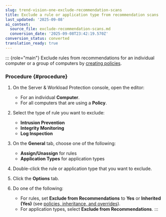 ```yaml
---
slug: trend-vision-one-exclude-recommendation-scans
title: Exclude a rule or application type from recommendation scans
last_updated: '2025-09-08'
ai_context:
  source_file: exclude-recommendation-scans.md
  conversion_date: '2025-09-08T23:42:19.570Z'
conversion_status: converted
translation_ready: true
---
```


::: {role="main"}
Exclude rules from recommendations for an individual computer or a group of computers by [creating policies](create-policies.mdx).

### Procedure {#procedure}

1.  On the Server & Workload Protection console, open the editor:

    - For an individual **Computer**.
    - For all computers that are using a **Policy**.

2.  Select the type of rule you want to exclude:

    - **Intrusion Prevention**
    - **Integrity Monitoring**
    - **Log Inspection**

3.  On the **General** tab, choose one of the following:

    - **Assign/Unassign** for rules
    - **Application Types** for application types

4.  Double-click the rule or application type that you want to exclude.

5.  Click the **Options** tab.

6.  Do one of the following:

    - For rules, set **Exclude from Recommendations** to **Yes** or **Inherited (Yes)** (see [policies, inheritance, and overrides](policies-inheritance-overrides.mdx)).
    - For application types, select **Exclude from Recommendations**.
:::
